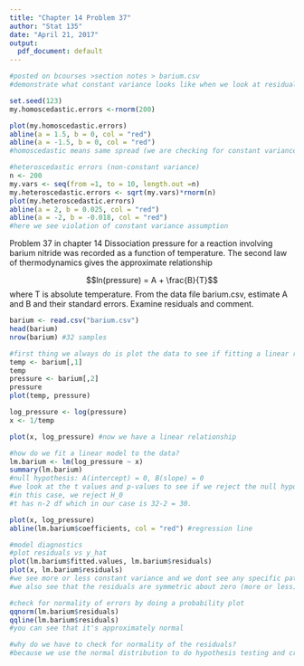 ```yaml
---
title: "Chapter 14 Problem 37"
author: "Stat 135"
date: "April 21, 2017"
output:
  pdf_document: default
---
```


```r

#posted on bcourses >section notes > barium.csv
#demonstrate what constant variance looks like when we look at residual plot

set.seed(123)
my.homoscedastic.errors <-rnorm(200)

plot(my.homoscedastic.errors)
abline(a = 1.5, b = 0, col = "red")
abline(a = -1.5, b = 0, col = "red")
#homoscedastic means same spread (we are checking for constant variance assumption)

```

```r
#heteroscedastic errors (non-constant variance)
n <- 200
my.vars <- seq(from =1, to = 10, length.out =n)
my.heteroscedastic.errors <- sqrt(my.vars)*rnorm(n)
plot(my.heteroscedastic.errors)
abline(a = 2, b = 0.025, col = "red")
abline(a = -2, b = -0.018, col = "red")
#here we see violation of constant variance assumption

```

Problem 37 in chapter 14
Dissociation pressure for a reaction involving barium nitride was recorded as a function of temperature. The second law of thermodynamics gives the approximate relationship

$$ln(pressure) = A + \frac{B}{T}$$
where T is absolute temperature. From the data file barium.csv, estimate A and B and their standard errors. Examine residuals and comment.

```r
barium <- read.csv("barium.csv")
head(barium)
nrow(barium) #32 samples

#first thing we always do is plot the data to see if fitting a linear regression line makes sense
temp <- barium[,1]
temp
pressure <- barium[,2]
pressure
plot(temp, pressure)

log_pressure <- log(pressure)
x <- 1/temp

plot(x, log_pressure) #now we have a linear relationship

#how do we fit a linear model to the data?
lm.barium <- lm(log_pressure ~ x)
summary(lm.barium)
#null hypothesis: A(intercept) = 0, B(slope) = 0
#we look at the t values and p-values to see if we reject the null hypothesis or not.
#in this case, we reject H_0
#t has n-2 df which in our case is 32-2 = 30.
```

```r

plot(x, log_pressure)
abline(lm.barium$coefficients, col = "red") #regression line

```

```r
#model diagnostics
#plot residuals vs y_hat
plot(lm.barium$fitted.values, lm.barium$residuals)
plot(x, lm.barium$residuals)
#we see more or less constant variance and we dont see any specific pattern to the data
#we also see that the residuals are symmetric about zero (more or less)

```

```r
#check for normality of errors by doing a probability plot
qqnorm(lm.barium$residuals)
qqline(lm.barium$residuals)
#you can see that it's approximately normal

#why do we have to check for normality of the residuals?
#because we use the normal distribution to do hypothesis testing and create ci's.

```









